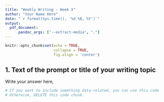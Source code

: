 ```yaml
---
title: "Weekly Writing - Week X"
author: "Your Name Here"
date: "`r format(Sys.time(), '%d %B, %Y')`"
output: 
  pdf_document:
      pandoc_args: ["--extract-media", "."]
---
```


```r
knitr::opts_chunk$set(echo = TRUE,
                      collapse = TRUE,
                      fig.align = 'center')
```

## 1. Text of the prompt or title of your writing topic

Write your answer here, 

```r
# If you want to include something data-related, you can use this code chunk.
# Otherwise, DELETE this code chunk. 
```



